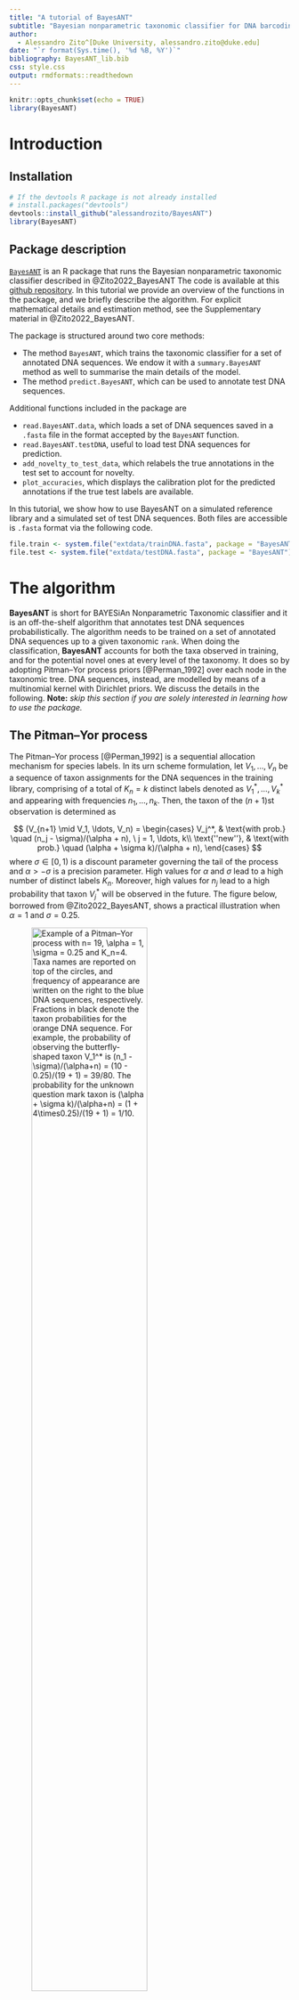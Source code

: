 ```yaml
---
title: "A tutorial of BayesANT"
subtitle: "Bayesian nonparametric taxonomic classifier for DNA barcoding sequences"
author: 
  - Alessandro Zito^[Duke University, alessandro.zito@duke.edu]
date: "`r format(Sys.time(), '%d %B, %Y')`"
bibliography: BayesANT_lib.bib
css: style.css
output: rmdformats::readthedown
---
```

```r
knitr::opts_chunk$set(echo = TRUE)
library(BayesANT)
```


# Introduction 

## Installation
```r
# If the devtools R package is not already installed
# install.packages("devtools")
devtools::install_github("alessandrozito/BayesANT")
library(BayesANT)
```

## Package description
[`BayesANT`](https://github.com/alessandrozito/BayesANT) is an R package that runs the Bayesian nonparametric taxonomic classifier described in @Zito2022_BayesANT The code is available at this [github repository](https://github.com/alessandrozito/BayesANT).
In this tutorial we provide an overview of the functions in the package, and we briefly describe the algorithm. For explicit mathematical details and estimation method, see the Supplementary material in @Zito2022_BayesANT. 

The package is structured around two core methods:

- The method `BayesANT`, which trains the taxonomic classifier for a set of annotated DNA sequences. We endow it with a `summary.BayesANT` method as well to summarise the main details of the model. 
- The method `predict.BayesANT`, which can be used to annotate test DNA sequences.

Additional functions included in the package are

- `read.BayesANT.data`, which loads a set of DNA sequences saved in a `.fasta` file in the format accepted by the `BayesANT` function.
- `read.BayesANT.testDNA`, useful to load test DNA sequences for prediction.
- `add_novelty_to_test_data`, which relabels the true annotations in the test set to account for novelty.
- `plot_accuracies`, which displays the calibration plot for the predicted annotations if the true test labels are available.

In this tutorial, we show how to use BayesANT on a simulated reference library and a simulated set of test DNA sequences. Both files are accessible is `.fasta` format via the following code.

```r
file.train <- system.file("extdata/trainDNA.fasta", package = "BayesANT")
file.test <- system.file("extdata/testDNA.fasta", package = "BayesANT")
```

# The algorithm

**BayesANT** is short for BAYESiAn Nonparametric Taxonomic classifier and it is an off-the-shelf algorithm that annotates test DNA sequences probabilistically. The algorithm needs to be trained on a set of annotated DNA sequences up to a given taxonomic `rank`. When doing the classification, **BayesANT** accounts for both the taxa observed in training, and for the potential novel ones at every level of the taxonomy. It does so by adopting Pitman--Yor process priors [@Perman_1992] over each node in the taxonomic tree. DNA sequences, instead, are modelled by means of a multinomial kernel with Dirichlet priors. We discuss the details in the following. **Note:** *skip this section if you are solely interested in learning how to use the package.*  

## The Pitman--Yor process
The Pitman--Yor process [@Perman_1992] is a sequential allocation mechanism for species labels. In its urn scheme formulation, let $V_1,\ldots, V_n$ be a sequence of taxon assignments for the DNA sequences in the training library,  comprising of a total of $K_n = k$ distinct labels denoted as $V_1^*, \ldots, V_k^*$ and appearing with frequencies $n_1, \ldots, n_k$. Then, the taxon of the $(n+1)$st observation is determined as

$$
(V_{n+1} \mid V_1, \ldots, V_n) = 
\begin{cases}
        V_j^*, & \text{with prob.} \quad (n_j - \sigma)/(\alpha + n), \ j = 1, \ldots, k\\
        \text{''new''}, & \text{with prob.} \quad (\alpha + \sigma k)/(\alpha + n),
\end{cases}
$$
where $\sigma \in [0,1)$ is a discount parameter governing the tail of the process and $\alpha > -\sigma$ is a precision parameter. High values for  $\alpha$ and $\sigma$ lead to a high number of distinct labels $K_n$. Moreover,  high values for $n_j$ lead to a high probability that taxon $V_j^*$ will be observed in the future. The figure below, borrowed from @Zito2022_BayesANT, shows a practical illustration when $\alpha = 1$ and $\sigma= 0.25$. 


![Example of a Pitman--Yor process with $n= 19$, $\alpha = 1$, $\sigma = 0.25$ and $K_n=4$. Taxa names are reported on top of the circles, and frequency of appearance are written on the right to the blue DNA sequences, respectively. Fractions in black denote the taxon probabilities for the orange DNA sequence. For example, the probability of observing the butterfly-shaped taxon $V_1^*$ is $(n_1 - \sigma)/(\alpha+n) = (10 - 0.25)/(19 + 1) = 39/80$. The probability for the unknown question mark taxon is $(\alpha + \sigma k)/(\alpha+n) = (1 + 4\times0.25)/(19 + 1) = 1/10$.](Pitman_Yor_UrnScheme.png){#id .class width=70% height=70%}

Here, we aim at assigning a label to the 20th DNA sequence appearing in the data, conditional on the fact that we have observed 4 different taxa already. Parameters $\alpha$ and $\sigma$ are estimated from the data via maximization of the *exchangeable partition probability function* [@DeBlasi_2015]. See the supplement in @Zito2022_BayesANT for explicit details.

## Prior probabilities
BayesANT extends the Pitman--Yor process described above to every level in the taxonomic tree. In particular, consider a taxonomic library $\mathcal{D}_n = (\mathbf{V}_i,\mathbf{X}_i )_{i=1}^n$ of size $n$ and of $L\geq 2$ levels, where $\mathbf{V}_i = (V_{i, \ell})_{\ell =1}^L$ are the taxonomic annotations for DNA sequence $\mathbf{X}_i$. Following the notation in @Zito2022_BayesANT, let  $V_{j, \ell}^*$ be the $j$th taxon and $\mathbf{V}_{\cdot, \ell}^{(n)} = (V_{i, \ell})_{i =1}^n$  be the sequence of taxa observed for level $\ell$. 

The first step is to construct the taxonomic tree. For a generic taxon $v_\ell\in \mathcal{V}_\ell$ at level $\ell$, where $\mathcal{V}_\ell$ is the space of taxa at $\ell$, define $\textrm{pa}(v_\ell)$ as the unique parent node of $v_\ell$ at level $\ell -1$ and $\rho_n(v_\ell)$ as the set of nodes $v_{\ell+1}$ at level $\ell+1$ such that $\textrm{pa}(v_{\ell+1}) = v_\ell$. We also let $K_n(v_\ell) = |\rho_n(v_\ell)|$ be the number of nodes linked to $v_\ell$ at level $\ell + 1$ and $N_n(v_\ell)$ be the size of the taxon, namely the number of DNA sequences linked to $v_\ell$. The prior prediction scheme becomes 
$$
(V_{n+1, \ell} \mid V_{n+1, \ell-1} = v_{\ell-1}, \mathbf{V}_{\cdot, \ell}^{(n)}) = 
\begin{cases}
        V_{j, \ell}^*, &\text{with prob.} \quad \big(N_n(V_{j, \ell}^*) - \sigma_\ell \big)/\big(\alpha_\ell + N_n(v_{\ell-1})\big), \\
        \text{''new''}, & \text{with prob.} \quad \big(\alpha_\ell + \sigma_\ell K_n(v_{\ell-1})\big)/\big(\alpha_\ell + N_n(v_{\ell-1})\big),
\end{cases}
$$
for all $j$ such that $\textrm{pa}(V_{j, \ell}^*) = v_{\ell -1}$ and 
where $\sigma_\ell \in [0,1)$ and $\alpha_\ell > -\sigma_\ell$ are rank-specific parameters. Parameters $\alpha_\ell,\sigma_\ell$ are level-specific and allow for borrowing of information across branches.
The figure below shows an example of a taxonomic tree divided into 3 levels (*Phylum*, *Class* and *Order*) and for which there are a total of $n=28$ DNA sequences divided into 2 taxa at the first level, 5 at the second and 8 at the third.  Under the assumption that a new node at level $\ell$ automatically creates a new node at all levels $\ell + 1, \ldots, L$ below, the total number of new leaves in this taxonomy is 8: one for every node at level 1 (2), one for every node at level 2 (5) and one entirely new (the branch with the ant-shaped symbol).

![<left> Example of a three-level taxonomic library. The total sample size of this example is $n =28$. Circles in blue indicate nodes linked to leafs with observed DNA sequences, while circles in gray show all the possible missing or undiscovered branches. <left>](Taxonomic_tree.png)

The final prior probability for the $n+1$th DNA sequence is then product of Pitman--Yor probabilties, namely
$$
\begin{split}
       \pi_{n+1}(v_L) &=  \text{pr}(V_{n+1, L} 
       = v_L \mid \mathcal{D}_n) \\
       &= \text{pr}(V_{n+1, 1} = v_1 \mid \mathbf{V}_{\cdot, 1}^{(n)})\times \prod_{\ell=2}^{L} \text{pr}(V_{n+1, \ell}=v_{\ell}\mid V_{n+1, \ell-1}=v_{\ell-1}, \mathbf{V}_{\cdot, \ell}^{(n)}).
\end{split}
$$

## Posterior probabilities
Once prior probabilities $\pi_{n+1}(v_L)$ are determined, BayesANT specifies the posterior prediction probabilities by means of a multinomial kernel. In particular, we let
$$
(\mathbf{X}_i \mid V_{i, L} = v_L, \boldsymbol{\theta}_{v_L}) \stackrel{\text{iid}}{\sim}\mathcal{K}(\mathbf{X}_i; \boldsymbol{\theta}_{v_L}),
$$
where $\mathcal{K}(\cdot, \boldsymbol{\theta}_{v_L})$ is a distribution that depends on the leaf-specific vector of parameters $\boldsymbol{\theta}_{v_L}$. Depending on the DNA sequences in training, BayesANT can take on two types of kernel

- If the sequences are `aligned` and each is of length $p$, we have a product-multinomial kernel, i.e. 
$$
\mathcal{K}(\mathbf{X}_i; \boldsymbol{\theta}_{v}) = \prod_{s=1}^p\prod_{g\in \mathcal{N}_1} \theta_{v, s,g}^{\mathbf{1}\{X_{i,s} = g\}}, 
$$
where $\theta_{v,s,g}$ is the probability that nucleotide $g \in \mathcal{N}_1 = \{A,C,G,T\}$ is observed at location $s = 1, \ldots, p$ for taxon $v$. If we further assume a conjugate Dirichlet prior over each parameter, namely
$$\boldsymbol{\theta}_{v,s} \sim Dirichlet(\xi_{v,s,\text{A}}, \xi_{v,s,\text{C}}, \xi_{v,s,\text{G}}, \xi_{v,s,\text{T}})$$
with $\boldsymbol{\xi}_{v,s} = (\xi_{v,s,\text{A}}, \xi_{v,s,\text{C}}, \xi_{v,s,\text{G}}, \xi_{v,s,\text{T}})^\top$ being a vector of  hyperparameters, the posterior distribution becomes
$$
p(\boldsymbol{\theta}_v \mid \mathcal{D}_n)  \propto \prod_{s=1}^p \prod_{g\in \mathcal{N}_1} \theta_{v, s,g}^{\xi_{v,s,g} + n_{v,s,g}}.
$$
where $n_{v,s,g} = \sum_{i: V_{i, L} = v} \mathbf{1}\{X_{i,s} = g\}$ indicates the number of times nucleotide $g \in \mathcal{N}_1$ is recorded at locus $s$ for the DNA sequences linked to leaf $v$.

- If the sequences are `not aligned`, we  specify a multinomial kernel over the $\kappa$-mer decomposition of the sequence, i.e. 
$$
\mathcal{K}(\mathbf{X}_i; \boldsymbol{\theta}_{v}) = \prod_{g=1}^{4^\kappa} \theta_{v, g}^{n_{i,g}}
$$
where $n_{i,g}$ is the totol number of times $\kappa$-mer $g$ appeares in the sequence $\boldsymbol{X}_i$. Under a Dirichlet prior similar to the one above, the prosterior distribution is again a Dirichlet. 


Irrespective of the kernel chosen, the prediction probability detailed by BayesANT are computed as 

$$
p_{n+1}(v_L)  \propto \pi_{n+1}(v_L) \int \mathcal{K}(\mathbf{X}_{n+1}; \boldsymbol{\theta}_{v_L}) p(\boldsymbol{\theta}_{v_L}\mid \mathcal{D}_n)\mathrm{d}\boldsymbol{\theta}_{v_L}, 
$$
where $p_{n+1}(v_L) = \text{pr}(V_{n+1, L} = v_L \mid \mathbf{X}_{n+1}, \mathcal{D}_n)$ iand $v_L$ is a generic leaf in the taxonomic tree. If $v_L$ is an unobserved leaf, we replace the posterior $p(\boldsymbol{\theta}_{v_L}\mid \mathcal{D}_n)$ with a prior $p(\boldsymbol{\theta}_{v_L})$ setting th nucleotide counts to 0. In the aligned case, for example the prediction rule is

$$
p_{n+1}(v_L) \propto 
    \begin{cases}
    \pi_{n+1}(v_L) \prod_{s=1}^p (\xi_{v_L,s, g_s} + n_{v_L,s,g_{s}})/M_{v_L,s}, & \textrm{if } v_L \textrm{ is an observed leaf} \\
    \pi_{n+1}(v_L) \prod_{s=1}^p \xi_{v_L,s, g_s}/\xi_{v,s,0} , & \textrm{if } v_L \textrm{ is a novel leaf}
    \end{cases}
$$
where $M_{v,s} =\sum_{g \in \mathcal{N}_1} (\xi_{v,s,g} + n_{v,s,g})$ is a normalizing constant for the nucleotide probabilities and $\xi_{v,s,0} =\sum_{g \in \mathcal{N}_1} \xi_{v,s,g}$ is the sum of the hyperparameters at location $s$ for leaf $v$. These are tuned via method of the moments automatically, as detailed in the supplementary material in @Zito2022_BayesANT. 

## Prediction rule
Once all the posterior probabilities are defined for all leaves, BayesANT annotates the DNA sequence $\mathbf{X}_{n+1}$ with the labels $(v_\ell^*)_{\ell=1}^L$ that satisfy
\begin{equation}\label{eq:PredictionRule}
    v^*_\ell = {\arg\max}_{v_\ell \in \rho_n(v^*_{\ell-1})} \sum_{v_L \in \mathcal{L}_n(v_\ell)} p_{n+1}(v_L),
\end{equation}
where $\mathcal{L}_n(v_\ell)$ is the set of all leaves linked to node $v_\ell$ in a library of $n$ DNA sequences. As we detail below, in the package we also allow the option to return not only the most likely taxon, but the leaves with the highest probabilities.

When specifying the prediction probabilities, BayesANT introduces an additional parameter, $\rho \in (0,1]$, which can be tuned to recalibrate the output. In particular, In particular, we post-process the prediction probabilities $p_{n+1}(v_L)$ as
$$
    \tilde{p}_{n+1}(v_L) = \frac{p_{n+1}(v_L)^\rho}{\sum_{v \in \mathcal{V}_L} p_{n+1}(v)^\rho},
$$
which are later used in our prediction algorithm. Such a strategy does not alter the ranking of the original probabilities since the transformation is monotonic. Moreover, if $p_{n+1}(v_L)=1$, then also $\tilde{p}_{n+1}(v_L)=1$, implying that the overall accuracy is barely modified. Choices for $\rho$ can be adopted via cross validation. In particular, prediction probabilities are calibrated if the average probability for the predicted nodes is equal to the classification accuracy. For example, if 90\% of the sequences are correctly classified, ideally the average classification probability is approximately 0.9. An average value of 0.5 and of 0.99, instead, means that the algorithm is too conservative when right and too confident when wrong, respectively. The default value of  $\rho = 0.1$ works well in practice, but it is recommendable to use it carefully when classifying.


# The `BayesANT` module
The taxonomic classifier described above is all implemented in the package. In what follows, we detail how train the classifier with the `BayesANT` module.

## Step 1: load DNA sequences
As a first step, we need to load the DNA sequences into the environment. The package is endowed with a set of training DNA sequences already, stored in `.fasta` file. We have chosen this format since it is the most used when working with DNA data. To see the file, run the following commands.
```r
# Find the link to the training file 
file.train <- system.file("extdata/trainDNA.fasta", package = "BayesANT")
# See how the data are stored
readLines(file.train, n = 8)
```
The output above corresponds to the first DNA sequence in the file. The name of the sequence is `ID\_2`, and its annotation is `Root;V*-1,1;V*-1,2;V*-1,3;V*-1,4` and comprises of 4 taxonomic ranks. Here, `Root` is the root of the tree, and `V\*-1,1` is the node at the first taxonomic level. Names are given to mirro the notation above, since this is a simulated dataset. Notice that each annotation must start with the `Root`, and names must be separated with a semicolon `;`.  **Note:** *to work with BayesANT, all training DNA sequences must follow this nomenclature. Failure in doing so results in an incorrect use of the package*.

To facilitate the correct use of this data for our package, we have created the function `read.BayesANT.data`, which returns an object of class `c('data.frame', 'BayesANT.data')`. 

```r
# Load training data 
rank <- 4
rank_names <- c("Phylum","Class", "Order", "Family")
data <- read.BayesANT.data(fasta.file = file.train, 
                           rank = rank, 
                           rank_names = rank_names)
# See some random observations
set.seed(10)
data[sample(nrow(data), size = 5), ]
```

When loading the data, one can specify the `rank` at which to load the sequences (default is the lowest observed), and the `rank.names` (default are `Level1` up to `Level4` in this case). The last column is `data$DNA`, and contains the DNA sequences in upper case and in string format. In this example, we have a set of $7500$ *aligned* sequences of length $p=400$, annotated across $4$ taxonomic levels. 

```r
# Access the length of the DNA sequences stores in the last column
length_DNA <- stringr::str_length(data$DNA)
quantile(length_DNA)
```

One useful tool to evaluate the sequences in the library is to look at the location-specific Gini index (a measure for heterogeneity). We plot it with the following functions:

```r
## Function to compute the Gini index
Gini <- function(freq){
  freq_rel <- freq / sum(freq)
  1 - sum(freq_rel^2)
}

## Apply the function to all the sequences in the training data
Gini_location <- apply(stringr::str_split(string = data$DNA, 
                                          pattern = "", simplify = T), 2,function(x) Gini(table(x)))
## Make the plot
plot(Gini_location)
```
Here, we see that the first 25 loci in the aligned DNA sequences are a conserved region, since they are all equal across the library. The rest, instead, is quite heterogeneous.

## Step 2: train the classifier
Once the training library is correctly loaded, we are ready to train the classifier. We do this as follows:
```r
## Train the classifier under the aligned kernel
classifier <- BayesANT(data = data,
                       typeseq = "aligned", 
                       type_location = "single", 
                       newtaxa = TRUE,
                       verbose = TRUE)
```

The function `BayesANT` has the following arguments:

- `data`: an object loaded with the function `read.BayesANT.data`
- `typeseq`: type of sequences loaded in the classifier. Options are `aligned` and `not aligned`. This parameters determines which type of multinomial kernel to use. Selecting `typeseq = 'aligned'` requires sequences to be all of the same length.
- `type_location`: what type of `aligned` kernel to use. Options are `single` for the standard multinomial kernel over nucleotides ACGT, and `pairs` for a multinomial kernel over the nucleotide pairs AA, AC, AG...
- `kmers`: $\kappa$-mer length for the `not aligned` kernel. Recommendable only if sequences are truly not aligned.
- `newtaxa`: logical. Whether to include new taxa in the training of the algorithm. If `FALSE`, it ignores the Pitman--Yor prior and classifies only by looking at the taxa observed in training.
- `verbose`: if `TRUE`, monitor the progress of the training step.  

In this tutorial, we use the case of the `aligned` set of sequences since our train data are all of the same length. The not aligned version follows easily by setting `typeseq = not aligned` and `kmers = 6` (or any desired number).

To summarise the output of a classifier, run:
```r
# Summary of the classifier
summary(classifier)
```
Here, we report the details of the taxonomic tree and the estimated level-specific prior parameters $\alpha_\ell$ and $\sigma_\ell$. 

# Prediction
Once the classifier has been trained, we are ready to annotate the test query sequences. The package is endowed with test sequences as well, generated from a similar process as the training ones. We load them with the function `read.BayesANT.testDNA` as follows:
```r
# Load the test sequences
file.test <- system.file("extdata/testDNA.fasta", package = "BayesANT")
testDNA <- read.BayesANT.testDNA(file.test)
testDNA[1]
```

This function loads the DNA sequences saved in `.fasta` file as a named vector of strings. Then, to annotate the sequence we use the standard `predict` method:
```r
# Annotate a test sequence
annot <- predict(classifier, 
                 DNA = testDNA[1], 
                 rho = 0.1, 
                 return_probs = TRUE, 
                 n_top_taxa = 5, 
                 cores = 1)
```

The function `predict.BayesANT` has the following arguments:

- `object`: a object of class `BayesANT`, i.e the output of a BayesANT classifier
- `DNA`: a named vector of DNA strings, possibly loaded with the function `read.BayesANT.testDNA`
- `rho`: temperature parameter to calibrate the probabilities. Default is `rho=0.1`
- `return_probs`: whether to return the highest leaf probabilities
- `n_top_taxa`: number of leaves to return. Valid if `return_probs=TRUE`
- `cores`: Number of cores to run the prediction in parallel, implemented via the packages `foreach` and `doParallel`. Default is `cores=1` which is equivalent to a for loop.

When we specify `return_probs=TRUE`, the package returns the following:
```r
## Predicted annotation for testDNA[1]
annot$prediction
## First 5 leaves with the highest probability
annot$top_n_probs
```

Notice that using an aligned kernel requires that the training library and the test library should be aligned with the same algorithm and should have the same length. 

Before predicting the whole test set. Let's look at one additional example. To verify if BayesANT reasonably recognizes novelty,
we create two mock DNA sequences with a totally different generating process from the ones observed in the data. If BayesANT works correctly, they should all identify a new branch at the first level. 
```r
## Extract the conserved region
set.seed(42)
region <- substr(data$DNA[1],1, 25)
mockDNA <- rep(0, 3)
## Generate a mock query at random
mockDNA[1] <- paste(sample(size = 400, x = c("A", "C", "G", "T"), replace = T), 
                    collapse="")
## Generate a mock query by repeating ACGT continuously
mockDNA[2] <- paste(rep("ACGT", 100), collapse = "")
## Generate a mock query by copying the conserved region and add one nucleotide
mockDNA[3] <- paste0(region, paste(rep("C", 375), collapse = ""))
## Generate a mock query by copying the conserved region and applying randomness
mockDNA[4] <- paste0(region, paste(sample(size = 375, x = c("A", "C", "G", "T"), 
                                          replace = T), collapse=""))
## Assign names
names(mockDNA) <- c("random", "ACGT", "region_C", "region_Random")
## Annotate it
predict(classifier, mockDNA)
```

In all these cases, the algorithm is still able to predict the Phylum novelty with high probability.

With this in mind, we are ready to predict the full test set:
```r
# Predict the whole test set
out <- predict(classifier, DNA = testDNA, rho = 0.1, verbose = T)
head(out)
```

We evaluate the performance of the classifier in the next section. 

# Accuracies and calibration
When evaluating the performance of a taxonomic classifier, it is necessary to distinguish between which true test labels are observed in training, and which ones are new. If the annotations of the test sequences are known, BayesANT provides a function, called `add_novelty_to_test_data`, that relabels observations if their labels do not appear in the test set. For a given query sequence, the relabeling works as follows:

- If all true taxa are all observed in training, do nothing
- If the there is a new taxon unobserved at some level, this is substituted with `'name_of_last_observed_taxon' + 'name_of_level_where_novelty_appears' + 'new'`. For example, if a new *Family* is detected within the *Order* of *Lepidoptera*, its name will be
`Lepidoptera_Family_new` for the Family level up until the last in the taxonomy. The name of a new taxon at level one in this case is `Phylum_new`.


Identifying new leaves is useful to evaluate the accuracy of the classifier. To do this, run the following commands:
```r
# Load the test data
test_data <- read.BayesANT.data(file.test, rank_names = rank_names)
# Include novelty in the test data for correct labelling
test_data <- add_novelty_to_test_data(data = data, test_data = test_data)
# Which ones are new?
id_new <- grepl("_new$", test_data$Level4)
# Print the classification accuracy
plot_accuracies(prediction = out, test_data = test_data)
```

The resulting plot depicts how calibrated the probabilities are. Values close to the diagonal line indicate perfect calibration. If the algorithm shows miscalibration, consider adjusting the parameter `rho` when predicting. This can be done visually by plotting the output accuracies, or more formally via cross validation. 

# Acknowledgements
The build up of this package and the research have been funded by the [LIFEPLAN project](https://www2.helsinki.fi/en/projects/lifeplan) (European Union’s Horizon 2020 research and innovation program - grant agreement No 856506).

# References

